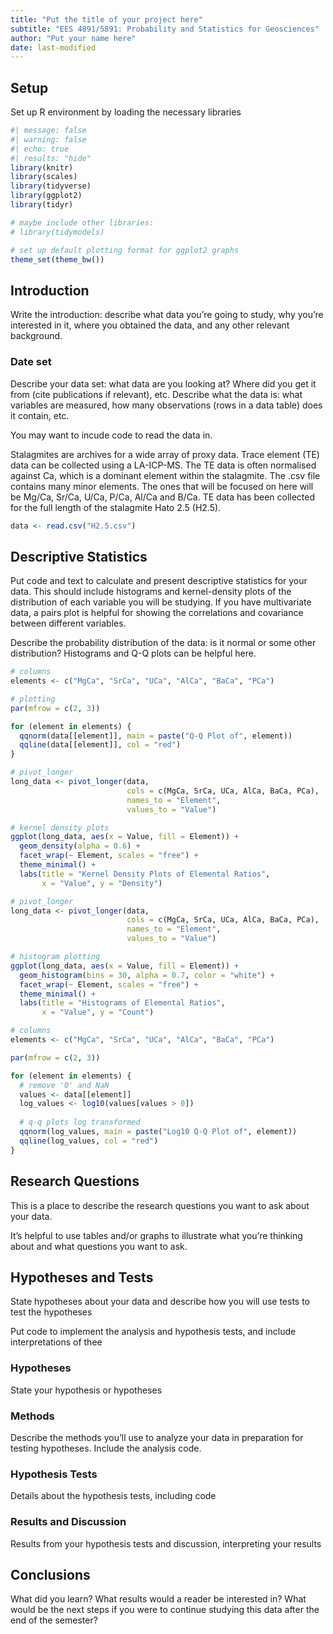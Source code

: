 ```yaml
---
title: "Put the title of your project here"
subtitle: "EES 4891/5891: Probability and Statistics for Geosciences"
author: "Put your name here"
date: last-modified
---
```


## Setup

Set up R environment by loading the necessary libraries

```r
#| message: false
#| warning: false
#| echo: true
#| results: "hide"
library(knitr)
library(scales)
library(tidyverse)
library(ggplot2)
library(tidyr)

# maybe include other libraries:
# library(tidymodels)

# set up default plotting format for ggplot2 graphs
theme_set(theme_bw())
```

## Introduction

Write the introduction: describe what data you're going to study, why you're interested in it, where you obtained the data, and any other relevant background.

### Date set

Describe your data set: what data are you looking at? Where did you get it from (cite publications if relevant), etc. Describe what the data is: what variables are measured, how many observations (rows in a data table) does it contain, etc.

You may want to incude code to read the data in.

Stalagmites are archives for a wide array of proxy data. Trace element (TE) data can be collected using a LA-ICP-MS. The TE data is often normalised against Ca, which is a dominant element within the stalagmite. The .csv file contains many minor elements. The ones that will be focused on here will be Mg/Ca, Sr/Ca, U/Ca, P/Ca, Al/Ca and B/Ca. TE data has been collected for the full length of the stalagmite Hato 2.5 (H2.5).

```r
data <- read.csv("H2.5.csv")
```

## Descriptive Statistics

Put code and text to calculate and present descriptive statistics for your data. This should include histograms and kernel-density plots of the distribution of each variable you will be studying. If you have multivariate data, a pairs plot is helpful for showing the correlations and covariance between different variables.

Describe the probability distribution of the data: is it normal or some other distribution? Histograms and Q-Q plots can be helpful here.

```r
# columns
elements <- c("MgCa", "SrCa", "UCa", "AlCa", "BaCa", "PCa")

# plotting
par(mfrow = c(2, 3))

for (element in elements) {
  qqnorm(data[[element]], main = paste("Q-Q Plot of", element))
  qqline(data[[element]], col = "red")
}

```

```r
# pivot_longer
long_data <- pivot_longer(data, 
                          cols = c(MgCa, SrCa, UCa, AlCa, BaCa, PCa),
                          names_to = "Element", 
                          values_to = "Value")

# kernel density plots
ggplot(long_data, aes(x = Value, fill = Element)) +
  geom_density(alpha = 0.6) +
  facet_wrap(~ Element, scales = "free") +
  theme_minimal() +
  labs(title = "Kernel Density Plots of Elemental Ratios",
       x = "Value", y = "Density")

```

```r

# pivot_longer
long_data <- pivot_longer(data, 
                          cols = c(MgCa, SrCa, UCa, AlCa, BaCa, PCa),
                          names_to = "Element", 
                          values_to = "Value")

# histogram plotting
ggplot(long_data, aes(x = Value, fill = Element)) +
  geom_histogram(bins = 30, alpha = 0.7, color = "white") +
  facet_wrap(~ Element, scales = "free") +
  theme_minimal() +
  labs(title = "Histograms of Elemental Ratios",
       x = "Value", y = "Count")

```

```r
# columns
elements <- c("MgCa", "SrCa", "UCa", "AlCa", "BaCa", "PCa")

par(mfrow = c(2, 3))

for (element in elements) {
  # remove '0' and NaN
  values <- data[[element]]
  log_values <- log10(values[values > 0])
  
  # q-q plots log transformed
  qqnorm(log_values, main = paste("Log10 Q-Q Plot of", element))
  qqline(log_values, col = "red")
}

```

## Research Questions

This is a place to describe the research questions you want to ask about your data.

It's helpful to use tables and/or graphs to illustrate what you're thinking about and what questions you want to ask.

## Hypotheses and Tests

State hypotheses about your data and describe how you will use tests to test the hypotheses

Put code to implement the analysis and hypothesis tests, and include interpretations of thee

### Hypotheses

State your hypothesis or hypotheses

### Methods

Describe the methods you'll use to analyze your data in preparation for testing hypotheses. Include the analysis code.

### Hypothesis Tests

Details about the hypothesis tests, including code

### Results and Discussion

Results from your hypothesis tests and discussion, interpreting your results

## Conclusions

What did you learn? What results would a reader be interested in? What would be the next steps if you were to continue studying this data after the end of the semester?
